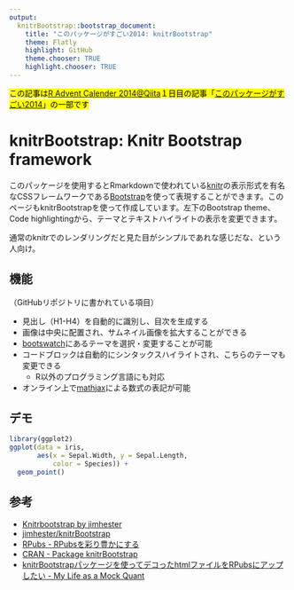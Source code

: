 ```yaml
---
output:
  knitrBootstrap::bootstrap_document:
    title: "このパッケージがすごい2014: knitrBootstrap"
    theme: Flatly
    highlight: GitHub
    theme.chooser: TRUE
    highlight.chooser: TRUE
---
```


<mark>この記事は[R Advent Calender 2014@Qiita](http://qiita.com/advent-calendar/2014/r-rstudio)１日目の記事「[このパッケージがすごい2014]()」の一部です</mark>

# knitrBootstrap: Knitr Bootstrap framework

このパッケージを使用するとRmarkdownで使われている[knitr]()の表示形式を有名なCSSフレームワークである[Bootstrap]()を使って表現することができます。このページもknitrBootstrapを使って作成しています。左下のBootstrap theme、Code highlightingから、テーマとテキストハイライトの表示を変更できます。

通常のknitrでのレンダリングだと見た目がシンプルであれな感じだな、という人向け。

## 機能

（GitHubリポジトリに書かれている項目）

* 見出し（H1-H4）を自動的に識別し、目次を生成する
* 画像は中央に配置され、サムネイル画像を拡大することができる
* [bootswatch](http://bootswatch.com)にあるテーマを選択・変更することが可能
* コードブロックは自動的にシンタックスハイライトされ、こちらのテーマも変更できる
    * R以外のプログラミング言語にも対応
* オンライン上で[mathjax](http://mathjax.org/)による数式の表記が可能

## デモ

```r
library(ggplot2)
ggplot(data = iris,
       aes(x = Sepal.Width, y = Sepal.Length,
           color = Species)) +
  geom_point()
```

## 参考

* [Knitrbootstrap by jimhester](http://jimhester.github.io/knitrBootstrap/)
* [jimhester/knitrBootstrap](https://github.com/jimhester/knitrBootstrap)
* [RPubs - RPubsを彩り豊かにする](http://rpubs.com/dichika/knitrbootstrap)
* [CRAN - Package knitrBootstrap](http://cran.r-project.org/web/packages/knitrBootstrap/index.html)
* [knitrBootstrapパッケージを使ってデコったhtmlファイルをRPubsにアップしたい - My Life as a Mock Quant](http://d.hatena.ne.jp/teramonagi/20141108/1415406127)